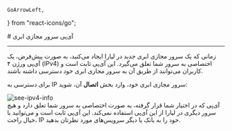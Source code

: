    GoArrowLeft,
} from "react-icons/go";


<Layout>
<Head>
<title>مستندات آی‌پی سرور مجازی ابری - لیارا</title>

<meta property="og:title" content="مستندات خدمات رایانش ابری لیارا" />
<meta property="og:description" content="مستندات مربوط به آی‌پی سرور مجازی VPS در لیارا"  />
</Head>
# آی‌پی سرور مجازی ابری

<hr className="mb-2" />

زمانی که یک سرور مجازی ابری جدید در لیارا ایجاد می‌کنید، به صورت پیش‌فرض، یک آی‌پی ورژن ۴ (IPv4) اختصاصی به سرور شما تعلق می‌گیرد. این آی‌پی ثابت است و کاربران می‌توانند از طریق آن به سرور مجازی ابری خود دسترسی داشته باشند.

<Section id="access-ipv4" title="دسترسی به آی‌پی " />

برای دسترسی به IP سرور مجازی ابری خود، وارد بخش <b>اتصال</b> آن، شوید:


<div className="h-4" />
<img src="https://media.liara.ir/vps/see-ipv4.png" alt="see-ipv4-info"/>

<Section id='what-is-dedicated-ipv4' title="آی‌پی اختصاصی چیست؟" />
آی‌پی که در اختیار شما قرار گرفته، به صورت اختصاصی به سرور شما تعلق دارد و هیچ سرور دیگری در لیارا از این آی‌پی استفاده نمی‌کند. این آی‌پی ثابت است و می‌توانید با خیال راحت، IP خود را به بانک یا دیگر سرویس‌های مورد نظرتان بدهید.



</Layout>
